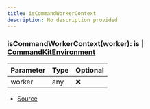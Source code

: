 ```yaml
---
title: isCommandWorkerContext
description: No description provided
---
```



### isCommandWorkerContext(worker):  is | [CommandKitEnvironment](/docs/api-reference/classes/CommandKitEnvironment)

| Parameter | Type | Optional |
| ----------- | ----------- | ----------- |
| worker | any | ❌ |


- [Source](https://github.com/underctrl-io/commandkit/blob/83ef44f10b86e30835e8636786e5222cac412af9/packages/commandkit/src/context/async-context.ts#L11)